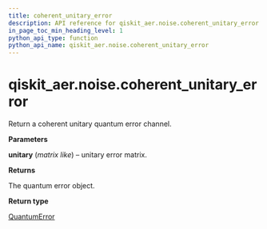```yaml
---
title: coherent_unitary_error
description: API reference for qiskit_aer.noise.coherent_unitary_error
in_page_toc_min_heading_level: 1
python_api_type: function
python_api_name: qiskit_aer.noise.coherent_unitary_error
---
```


<span id="qiskit-aer-noise-coherent-unitary-error" />

# qiskit\_aer.noise.coherent\_unitary\_error

<Function id="qiskit_aer.noise.coherent_unitary_error" isDedicatedPage={true} github="https://github.com/qiskit/qiskit-aer/tree/stable/0.12/qiskit_aer/noise/errors/standard_errors.py" signature="coherent_unitary_error(unitary)">
  Return a coherent unitary quantum error channel.

  **Parameters**

  **unitary** (*matrix like*) – unitary error matrix.

  **Returns**

  The quantum error object.

  **Return type**

  [QuantumError](qiskit_aer.noise.QuantumError "qiskit_aer.noise.QuantumError")
</Function>

